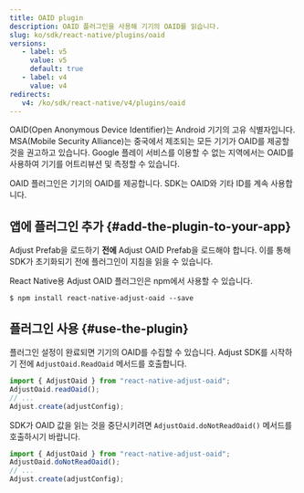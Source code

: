 ```yaml
---
title: OAID plugin
description: OAID 플러그인을 사용해 기기의 OAID를 읽습니다.
slug: ko/sdk/react-native/plugins/oaid
versions:
   - label: v5
     value: v5
     default: true
   - label: v4
     value: v4
redirects:
   v4: /ko/sdk/react-native/v4/plugins/oaid
---
```


OAID\(Open Anonymous Device Identifier\)는 Android 기기의 고유 식별자입니다. MSA\(Mobile Security Alliance\)는 중국에서 제조되는 모든 기기가 OAID를 제공할 것을 권고하고 있습니다. Google 플레이 서비스를 이용할 수 없는 지역에서는 OAID를 사용하여 기기를 어트리뷰션 및 측정할 수 있습니다.

OAID 플러그인은 기기의 OAID를 제공합니다. SDK는 OAID와 기타 ID를 계속 사용합니다.

## 앱에 플러그인 추가 {#add-the-plugin-to-your-app}

<Callout type="note">

Adjust Prefab을 로드하기 **전에** Adjust OAID Prefab을 로드해야 합니다. 이를 통해 SDK가 초기화되기 전에 플러그인이 지침을 읽을 수 있습니다.

</Callout>

React Native용 Adjust OAID 플러그인은 npm에서 사용할 수 있습니다.

<CodeBlock title="npm">

```console
$ npm install react-native-adjust-oaid --save
```

</CodeBlock>

## 플러그인 사용 {#use-the-plugin}

플러그인 설정이 완료되면 기기의 OAID를 수집할 수 있습니다. Adjust SDK를 시작하기 전에 `AdjustOaid.ReadOaid` 메서드를 호출합니다.

```jsx
import { AdjustOaid } from "react-native-adjust-oaid";
AdjustOaid.readOaid();
// ...
Adjust.create(adjustConfig);
```

SDK가 OAID 값을 읽는 것을 중단시키려면 `AdjustOaid.doNotReadOaid()` 메서드를 호출하시기 바랍니다.

```jsx
import { AdjustOaid } from "react-native-adjust-oaid";
AdjustOaid.doNotReadOaid();
// ...
Adjust.create(adjustConfig);
```
